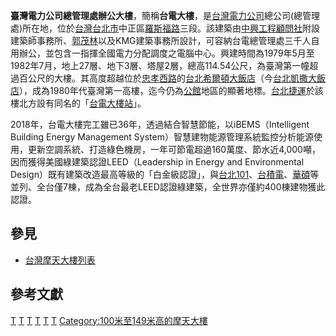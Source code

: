 {{Coord|25|01|02|N|121|31|50|E|display=title}}
{{Infobox Skyscraper
| building_name = 台灣電力公司總管理處辦公大樓(Taiwan Power Company Headquarters)
| image = [[File:Taipower_Headquarters.jpg|220px]]
| location = {{ROC-TW}}[[台北市|台北市]][[中正區_(臺北市)|中正區]][[羅斯福路_(台北市)|羅斯福路]]三段242號
| status = {{green|竣工}}
| built = 1979年5月－1982年7月
| use = 
| antenna_spire = 114.54公尺
| roof = 未知
| top_floor = 未知
| floor_count = 27
| floor_area = 
| elevator_count = 
| architect = 
| skyscraperpage_id = 
}}

'''臺灣電力公司總管理處辦公大樓'''，簡稱'''台電大樓'''，是[[台灣電力公司|台灣電力公司]]總公司(總管理處)所在地，位於[[台灣|台灣]][[台北市|台北市]]中正區[[羅斯福路_(台北市)|羅斯福路]]三段。該建築由[[中興工程顧問社|中興工程顧問社]]附設建築師事務所、[[郭茂林|郭茂林]]以及KMG建築事務所設計，可容納台電總管理處三千人自用辦公，並包含一指揮全國電力分配調度之電腦中心。興建時間為1979年5月至1982年7月，地上27層、地下3層、塔屋2層，總高114.54公尺，為臺灣第一幢超過百公尺的大樓{{R|國家文化資料庫}}。其高度超越位於[[忠孝西路_(臺北市)|忠孝西路]]的[[台北希爾頓大飯店|台北希爾頓大飯店]]（今[[台北凱撒大飯店|台北凱撒大飯店]]），成為1980年代臺灣第一高樓，迄今仍為[[公館_(台北市)|公館]]地區的顯著地標。{{R|鄭心媚}}[[台北捷運|台北捷運]]於該樓北方設有同名的「[[台電大樓站|台電大樓站]]」。

2018年，台電大樓完工雖已36年，透過結合智慧節能，以iBEMS（Intelligent Building Energy Management System）智慧建物能源管理系統監控分析能源使用，更新空調系統、打造綠色機房，一年可節電超過160萬度、節水近4,000噸，因而獲得美國綠建築認證LEED（Leadership in Energy and Environmental Design）既有建築改造最高等級的「白金級認證」，與[[台北101|台北101]]、[[台積電|台積電]]、[[華碩|華碩]]等並列、全台僅7棟，成為全台最老LEED認證綠建築，全世界亦僅約400棟建物獲此認證。{{R|台灣電力公司新聞稿}}

==參見==
*[[台灣摩天大樓列表|台灣摩天大樓列表]]

==參考文獻==
{{reflist|refs=
<ref name="國家文化資料庫">參考行政院文化建設委員會 國家文化資料庫所收錄的[http://nrch.cca.gov.tw/ccahome/search/search_meta.jsp?xml_id=0006335261&dofile=getImage.jsp?d=1267193475254&id=0003389437&filename=cca220008-ar-c_013_002-0001-i.jpg 台電總管理處辦公大樓條目]{{dead link|date=2017年12月 |bot=InternetArchiveBot |fix-attempted=yes }}</ref>
<ref name="鄭心媚">{{cite journal| publisher = 臺北市政府觀光傳播局 | title = 〈台北最高建築風雲榜〉 |journal=《臺北畫刊》| author = 鄭心媚 | date =  | accessdate = 2010-02-26 }}</ref>

<ref name="台灣電力公司新聞稿">{{cite press release|title=全台全台最老綠建築在台電大樓 獲美綠建築LEED最高白金認證 與101並列 能源效率名列世界前5%|publisher=台灣電力公司|date=2018-05-08|url=https://www.taipower.com.tw/tc/news_info.aspx?id=1388&chk=ff29155b-ac10-45f6-8f67-df96ecdb205c&mid=17&param=pn%3d7%26mid%3d17%26key%3d|access-date=2018-12-21|archive-date=2019-06-09|archive-url=https://web.archive.org/web/20190609103458/https://www.taipower.com.tw/tc/news_info.aspx?id=1388&chk=ff29155b-ac10-45f6-8f67-df96ecdb205c&mid=17&param=pn%3d7%26mid%3d17%26key%3d|dead-url=no}}</ref> 
}}


{{portal bar|台灣|台北|建築|企業}}

[[Category:臺北市摩天大樓|T]]
[[Category:台灣電力公司|T]]
[[Category:1982年完工建築物|T]]
[[Category:1982年台灣建立|T]]
[[Category:公館_(臺北市)|T]]
[[Category:郭茂林设计的建筑|T]]
[[Category:100米至149米高的摩天大樓|Category:100米至149米高的摩天大樓]]